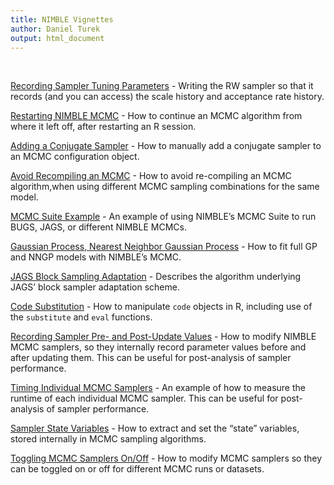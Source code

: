 ```yaml
---
title: NIMBLE Vignettes
author: Daniel Turek
output: html_document
---
```


<!---
danielturek.github.io/public/nimble_vignettes.html
-->

<!--
<a href="URL_GOES_HERE" target="_blank">HYPERLINK_TEXT_OPENS_IN_NEW_TAB</a>
-->

\   


<a href="http://danielturek.github.io/public/RW_record/RW_record.html" target="_blank">Recording Sampler Tuning Parameters</a> - Writing the RW sampler so that it records (and you can access) the scale history and acceptance rate history.

<a href="http://danielturek.github.io/public/restartingMCMC/restartingMCMC.html" target="_blank">Restarting NIMBLE MCMC</a> - How to continue an MCMC algorithm from where it left off, after restarting an R session.

<a href="http://danielturek.github.io/public/restartingMCMC/restartingMCMC.html" target="_blank">Adding a Conjugate Sampler</a> - How to manually add a conjugate sampler to an MCMC configuration object.

<a href="http://danielturek.github.io/public/avoidRecompile/avoidRecompileMCMC.html" target="_blank">Avoid Recompiling an MCMC</a> - How to avoid re-compiling an MCMC algorithm,when using different MCMC sampling combinations for the same model.

<a href="http://danielturek.github.io/public/NIMBLE/MCMC_suite_example.html" target="_blank">MCMC Suite Example</a> - An example of using NIMBLE's MCMC Suite to run BUGS, JAGS, or different NIMBLE MCMCs.

<a href="https://danielturek.github.io/nngp/analysis/index.html" target="_blank">Gaussian Process, Nearest Neighbor Gaussian Process</a> - How to fit full GP and NNGP models with NIMBLE's MCMC.

<a href="http://danielturek.github.io/public/jags_block_adaptation/jags_block_adaptation.html" target="_blank">JAGS Block Sampling Adaptation</a> - Describes the algorithm underlying JAGS' block sampler adaptation scheme.

<a href="http://danielturek.github.io/public/codeSubstitution/demo.html" target="_blank">Code Substitution</a> - How to manipulate `code` objects in R, including use of the `substitute` and `eval` functions.

<a href="http://danielturek.github.io/public/recordingSamples/recordingSamples.html" target="_blank">Recording Sampler Pre- and Post-Update Values</a> - How to modify NIMBLE MCMC samplers, so they internally record parameter values before and after updating them.  This can be useful for post-analysis of sampler performance.

<a href="http://danielturek.github.io/public/samplerTimings/samplerTimingsExample.html" target="_blank">Timing Individual MCMC Samplers</a> - An example of how to measure the runtime of each individual MCMC sampler.  This can be useful for post-analysis of sampler performance.

<a href="http://danielturek.github.io/public/samplerVariables/samplerVariables.html" target="_blank">Sampler State Variables</a> - How to extract and set the "state" variables, stored internally in MCMC sampling algorithms.

<a href="http://danielturek.github.io/public/toggleSamplers/toggleSamplers.html" target="_blank">Toggling MCMC Samplers On/Off</a> - How to modify MCMC samplers so they can be toggled on or off for different MCMC runs or datasets.

